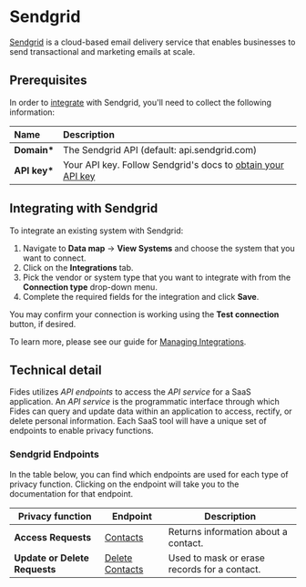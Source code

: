 
# Sendgrid

[Sendgrid](https://www.sendgrid.com) is a cloud-based email delivery service that enables businesses to send transactional and marketing emails at scale.

## Prerequisites

In order to [integrate](/user-guides/integrations) with Sendgrid, you'll need to collect the following information:

| Name          | Description                                                                                                                                                   |
| :------------ | :------------------------------------------------------------------------------------------------------------------------------------------------------------ |
| **Domain\***  | The Sendgrid API (default: api.sendgrid.com)                                                                                                                  |
| **API key\*** | Your API key. Follow Sendgrid's docs to [obtain your API key](https://docs.sendgrid.com/api-reference/how-to-use-the-sendgrid-v3-api/authentication#api-keys) |

## Integrating with Sendgrid

To integrate an existing system with Sendgrid:

1. Navigate to **Data map** → **View Systems** and choose the system that you want to connect.
2. Click on the **Integrations** tab.
3. Pick the vendor or system type that you want to integrate with from the **Connection type** drop-down menu.
4. Complete the required fields for the integration and click **Save**.

You may confirm your connection is working using the **Test connection** button, if desired.

To learn more, please see our guide for [Managing Integrations](/user-guides/integrations/manage-integrations).

## Technical detail

Fides utilizes _API endpoints_ to access the _API service_ for a SaaS application. An _API service_ is the programmatic interface through which Fides can query and update data within an application to access, rectify, or delete personal information. Each SaaS tool will have a unique set of endpoints to enable privacy functions.

### Sendgrid Endpoints

In the table below, you can find which endpoints are used for each type of privacy function. Clicking on the endpoint will take you to the documentation for that endpoint.

| Privacy function              | Endpoint                                                                            | Description                                  |
| ----------------------------- | ----------------------------------------------------------------------------------- | -------------------------------------------- |
| **Access Requests**           | [Contacts](https://docs.sendgrid.com/api-reference/contacts/get-contacts-by-emails) | Returns information about a contact.         |
| **Update or Delete Requests** | [Delete Contacts](https://docs.sendgrid.com/api-reference/contacts/delete-contacts) | Used to mask or erase records for a contact. |
